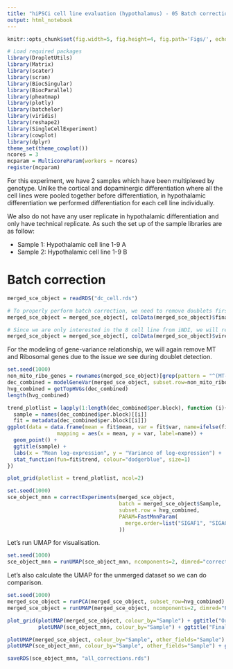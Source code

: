 ```yaml
---
title: "hiPSCi cell line evaluation (hypothalamus) - 05 Batch correction"
output: html_notebook
---
```


```r
knitr::opts_chunk$set(fig.width=5, fig.height=4, fig.path='Figs/', echo=FALSE, warning=FALSE, message=FALSE)
```

```r
# Load required packages
library(DropletUtils)
library(Matrix)
library(scater) 
library(scran)
library(BiocSingular)
library(BiocParallel)
library(pheatmap)
library(plotly)
library(batchelor)
library(viridis)
library(reshape2)
library(SingleCellExperiment)
library(cowplot)
library(dplyr)
theme_set(theme_cowplot())
ncores = 3
mcparam = MulticoreParam(workers = ncores)
register(mcparam)
```

For this experiment, we have 2 samples which have been multiplexed by genotype. Unlike the cortical and dopaminergic differentiation where all the cell lines were pooled together before differentiation, in hypothalamic differentiation we performed differentiation for each cell line individually.

We also do not have any user replicate in hypothalamic differentiation and only have technical replicate. As such the set up of the sample libraries are as follow:

- Sample 1: Hypothalamic cell line 1-9 A
- Sample 2: Hypothalamic cell line 1-9 B

# Batch correction

```r
merged_sce_object = readRDS("dc_cell.rds")

# To properly perform batch correction, we need to remove doublets first
merged_sce_object = merged_sce_object[, colData(merged_sce_object)$final_doublet_call == "Singlet"]

# Since we are only interested in the 8 cell line from iNDI, we will remove the Hues9 line that was added to this differentiation
merged_sce_object = merged_sce_object[, colData(merged_sce_object)$vireo_assignment != "HUES9"]
```

For the modeling of gene-variance relationship, we will again remove MT and Ribosomal genes due to the issue we see during doublet detection.

```r
set.seed(1000)
non_mito_ribo_genes = rownames(merged_sce_object)[grep(pattern = "^(MT-|RP[LS]|MALAT1)", rownames(merged_sce_object), invert = TRUE)]
dec_combined = modelGeneVar(merged_sce_object, subset.row=non_mito_ribo_genes, block=merged_sce_object$Sample)
hvg_combined = getTopHVGs(dec_combined)
length(hvg_combined)
```

```r
trend_plotlist = lapply(1:length(dec_combined$per.block), function (i){
  sample = names(dec_combined$per.block)[[i]]
  fit = metadata(dec_combined$per.block[[i]])
ggplot(data = data.frame(mean = fit$mean, var = fit$var, name=ifelse(fit$mean > 4 | fit$var > 2, names(fit$mean), NA)),
                mapping = aes(x = mean, y = var, label=name)) +
  geom_point() +
  ggtitle(sample) +
  labs(x = "Mean log-expression", y = "Variance of log-expression") +
  stat_function(fun=fit$trend, colour="dodgerblue", size=1)
})

plot_grid(plotlist = trend_plotlist, ncol=2)
```


```r
set.seed(1000)
sce_object_mnn = correctExperiments(merged_sce_object, 
                                    batch = merged_sce_object$Sample,
                                    subset.row = hvg_combined,
                                    PARAM=FastMnnParam(
                                      merge.order=list("SIGAF1", "SIGAG1")
                                    ))
```

Let's run UMAP for visualisation.

```r
set.seed(1000)
sce_object_mnn = runUMAP(sce_object_mnn, ncomponents=2, dimred="corrected", spread = 1, min_dist = 0.4)
```

Let's also calculate the UMAP for the unmerged dataset so we can do comparison.

```r
set.seed(1000)
merged_sce_object = runPCA(merged_sce_object, subset_row=hvg_combined)
merged_sce_object = runUMAP(merged_sce_object, ncomponents=2, dimred="PCA", spread = 1, min_dist = 0.4)
```

```r
plot_grid(plotUMAP(merged_sce_object, colour_by="Sample") + ggtitle("Original"), 
          plotUMAP(sce_object_mnn, colour_by="Sample") + ggtitle("Final"))
```

```r
plotUMAP(merged_sce_object, colour_by="Sample", other_fields="Sample") + ggtitle("Original") + facet_wrap(~Sample) + theme(legend.position = "none")
plotUMAP(sce_object_mnn, colour_by="Sample", other_fields="Sample") + ggtitle("Final") + facet_wrap(~Sample) + theme(legend.position = "none")
```



```r
saveRDS(sce_object_mnn, "all_corrections.rds")
```


